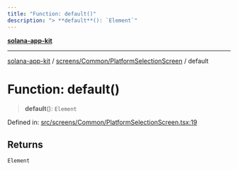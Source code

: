 ```yaml
---
title: "Function: default()"
description: "> **default**(): `Element`"
---
```


[**solana-app-kit**](../../../../README.mdx)

***

[solana-app-kit](../../../../README.mdx) / [screens/Common/PlatformSelectionScreen](../README.mdx) / default

# Function: default()

> **default**(): `Element`

Defined in: [src/screens/Common/PlatformSelectionScreen.tsx:19](https://github.com/SendArcade/solana-social-starter/blob/b27156124ee1831d644b1af765e8d55a2885cd4f/src/screens/Common/PlatformSelectionScreen.tsx#L19)

## Returns

`Element`
